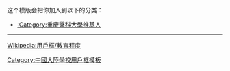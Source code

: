 {{Userbox
  |border-c = #FFFF00
  |border-s = 1
  |id-c     = #fff
  |id-s     = 10
  |id-fc    = #000
  |info-c   = #F400A1
  |info-s   = 10
  |info-fc  = #ff0
  |id       = 
  |info     = [[:Category:重慶醫科大學维基人|<span style="color: #ff0">这个用户</span>]]是'''[[重慶醫科大學|<span class="org", style="color: #ff0">重慶醫科大學]]'''</span>的校友、学生或老师。
}}<includeonly>[[Category:重慶醫科大學维基人|{{PAGENAME}}]]</includeonly>
<noinclude>
<div style="clear:both">
这个模版会把你加入到以下的分类：
*[[:Category:重慶醫科大學维基人]]
----
[[Wikipedia:用戶框/教育程度]]</div>
{{UF-hcard-part}}
[[Category:中國大陸學校用戶框模板]]
</noinclude>